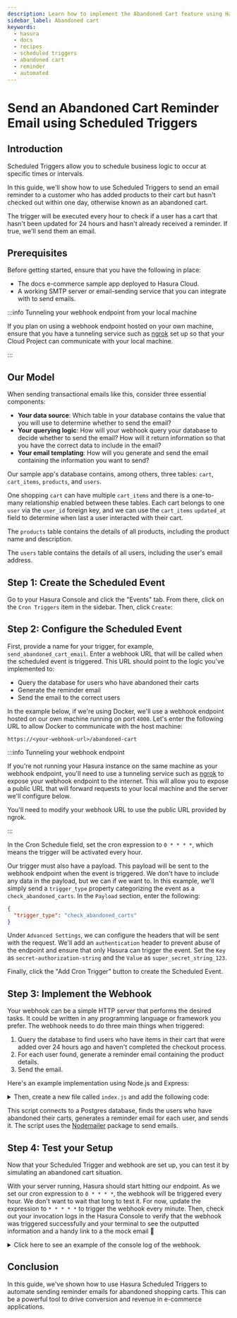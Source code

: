 ```yaml
---
description: Learn how to implement the Abandoned Cart feature using Hasura Scheduled Triggers.
sidebar_label: Abandoned cart
keywords:
  - hasura
  - docs
  - recipes
  - scheduled triggers
  - abandoned cart
  - reminder
  - automated
---
```



# Send an Abandoned Cart Reminder Email using Scheduled Triggers

## Introduction

Scheduled Triggers allow you to schedule business logic to occur at specific times or intervals.

In this guide, we'll show how to use Scheduled Triggers to send an email reminder to a customer who has added products
to their cart but hasn't checked out within one day, otherwise known as an abandoned cart.

The trigger will be executed every hour to check if a user has a cart that hasn't been updated for 24 hours and hasn't
already received a reminder. If true, we'll send them an email.

<SampleAppBlock dependent />

## Prerequisites

Before getting started, ensure that you have the following in place:

- The docs e-commerce sample app deployed to Hasura Cloud.
- A working SMTP server or email-sending service that you can integrate with to send emails.

:::info Tunneling your webhook endpoint from your local machine

If you plan on using a webhook endpoint hosted on your own machine, ensure that you have a tunneling service such as
[ngrok](https://ngrok.com/) set up so that your Cloud Project can communicate with your local machine.

:::

## Our Model

When sending transactional emails like this, consider three essential components:

- **Your data source**: Which table in your database contains the value that you will use to determine whether to send
  the email?
- **Your querying logic**: How will your webhook query your database to decide whether to send the email? How will it
  return information so that you have the correct data to include in the email?
- **Your email templating**: How will you generate and send the email containing the information you want to send?

Our sample app's database contains, among others, three tables: `cart`, `cart_items`, `products`, and `users`.

One shopping `cart` can have multiple `cart_items` and there is a one-to-many relationship enabled between these tables.
Each cart belongs to one `user` via the `user_id` foreign key, and we can use the `cart_items` `updated_at` field to
determine when last a user interacted with their cart.

The `products` table contains the details of all products, including the product name and description.

The `users` table contains the details of all users, including the user's email address.

## Step 1: Create the Scheduled Event

Go to your Hasura Console and click the "Events" tab. From there, click on the `Cron Triggers` item in the sidebar.
Then, click `Create`:

<Thumbnail
  src="/img/scheduled-triggers/scheduled-triggers_getting-started-guide_2.18.0_click-create.png"
  alt="Hasura Scheduled Trigger architecture"
  width="1000"
/>

## Step 2: Configure the Scheduled Event

First, provide a name for your trigger, for example, `send_abandoned_cart_email`. Enter a webhook URL that will be
called when the scheduled event is triggered. This URL should point to the logic you've implemented to:

- Query the database for users who have abandoned their carts
- Generate the reminder email
- Send the email to the correct users

In the example below, if we're using Docker, we'll use a webhook endpoint hosted on our own machine running on port
`4000`. Let's enter the following URL to allow Docker to communicate with the host machine:

```
https://<your-webhook-url>/abandoned-cart
```

:::info Tunneling your webhook endpoint

If you're not running your Hasura instance on the same machine as your webhook endpoint, you'll need to use a tunneling
service such as [ngrok](https://ngrok.com/) to expose your webhook endpoint to the internet. This will allow you to
expose a public URL that will forward requests to your local machine and the server we'll configure below.

You'll need to modify your webhook URL to use the public URL provided by ngrok.

:::

In the Cron Schedule field, set the cron expression to `0 * * * *`, which means the trigger will be activated every
hour.

Our trigger must also have a payload. This payload will be sent to the webhook endpoint when the event is triggered. We
don't have to include any data in the payload, but we can if we want to. In this example, we'll simply send a
`trigger_type` property categorizing the event as a `check_abandoned_carts`. In the `Payload` section, enter the
following:

```json
{
  "trigger_type": "check_abandoned_carts"
}
```

Under `Advanced Settings`, we can configure the headers that will be sent with the request. We'll add an
`authentication` header to prevent abuse of the endpoint and ensure that only Hasura can trigger the event. Set the
`Key` as `secret-authorization-string` and the `Value` as `super_secret_string_123`.

<Thumbnail
  src="/img/scheduled-triggers/scheduled-triggers_recipes_review-request_auth-header.png"
  alt="Hasura Scheduled Trigger architecture"
  width="1000"
/>

Finally, click the "Add Cron Trigger" button to create the Scheduled Event.

## Step 3: Implement the Webhook

Your webhook can be a simple HTTP server that performs the desired tasks. It could be written in any programming
language or framework you prefer. The webhook needs to do three main things when triggered:

1. Query the database to find users who have items in their cart that were added over 24 hours ago and haven't completed
   the checkout process.
2. For each user found, generate a reminder email containing the product details.
3. Send the email.

Here's an example implementation using Node.js and Express:

<details>
<summary>
Then, create a new file called <code>index.js</code> and add the following code:
</summary>

```javascript
const express = require('express');
const nodemailer = require('nodemailer');

const app = express();

// Create a Nodemailer transporter using Ethereal email service
// Ideally, this configuration would be stored somewhere else
nodemailer.createTestAccount((err, account) => {
  if (err) {
    console.error('Failed to create a testing account. ' + err.message);
    return process.exit(1);
  }

  // If all goes as planned, here's the console telling us we're 👍
  console.log('Credentials obtained, listening on the webhook...');

  // Create a transporter object for nodemailer
  const transporter = nodemailer.createTransport({
    host: 'smtp.ethereal.email',
    port: 587,
    secure: false,
    auth: {
      user: account.user,
      pass: account.pass,
    },
  });

  // Our route for the webhook
  app.post('/abandoned-cart', async (req, res) => {
    // confirm the auth header is correct — ideally, you'd keep the secret in an environment variable
    const authHeader = req.headers['secret-authorization-string'];
    if (authHeader !== 'super_secret_string_123') {
      return res.status(401).json({
        message: 'Unauthorized',
      });
    }

    // get our date ready for the query
    const today = new Date();
    const aDayAgo = new Date(today.getTime() - 24 * 60 * 60 * 1000);
    const formattedDate = aDayAgo.toISOString();

    // Fetch the data from our Hasura instance
    async function getRecentNoReminderCarts() {
      const response = await fetch('<YOUR_CLOUD_PROJECT_ENDPOINT>', {
        method: 'POST',
        headers: {
          'Content-Type': 'application/json',
          'x-hasura-admin-secret': '<YOUR_ADMIN_SECRET>',
        },
        body: JSON.stringify({
          query: `
            query EmailsOfUsersWithAbandonedCarts($updated_date: timestamptz!) {
              carts(where: {_and: {is_reminder_sent: {_eq: false}, cart_items: {updated_at: {_lt: $updated_date}}}}) {
                id
                created_at
                user_id
                is_reminder_sent
                user {
                  id
                  email
                  name
                }
              }
            }
          `,
          variables: {
            updated_date: formattedDate,
          },
        }),
      });
      const { data } = await response.json();
      const { carts } = data;
      return carts || [];
    }

    let carts = await getRecentNoReminderCarts();

    console.log('carts: ', JSON.stringify(carts, null, 2));

    // map over the data and send an email to each customer
    async function sendAbandonedCartReminders(carts) {
      let outcomes = [];
      for (let i = 0; i < carts.length; i++) {
        const cart = carts[i];
        // Create a message object
        const message = {
          from: 'SuperStore.com <sender@SuperStore.com>',
          to: `${cart.user.name} <${cart.user.email}>`,
          subject: `You've left items in your cart, ${cart.user.name.split(' ')[0]}!`,
          text: `Hi ${
            cart.user.name.split(' ')[0]
          }, it seems you've left some items in your cart. Don't forget to check out!`,
        };

        // Send the message using the Nodemailer transporter
        const info = await transporter.sendMail(message);

        // Log the message info
        console.log(`\nMessage sent to ${cart.user.name}: ${nodemailer.getTestMessageUrl(info)}`);

        // add the info to the outcomes array
        outcomes.push({
          messageId: info.messageId,
          previewUrl: nodemailer.getTestMessageUrl(info),
        });
      }
      return outcomes;
    }

    await sendAbandonedCartReminders(carts);

    // Return a JSON response to the client
    res.json({
      message: 'Abandoned cart reminders sent!',
    });

    // Here we would run a query to update the database to mark the carts as having received a reminder but we will
    // leave this out for ease of demonstration.
  });

  // Start the server
  app.listen(4000, () => {
    console.log('Server started on port 4000');
  });
});
```

</details>

This script connects to a Postgres database, finds the users who have abandoned their carts, generates a reminder email
for each user, and sends it. The script uses the [Nodemailer](https://nodemailer.com/about/) package to send emails.

## Step 4: Test your Setup

Now that your Scheduled Trigger and webhook are set up, you can test it by simulating an abandoned cart situation.

With your server running, Hasura should start hitting our endpoint. As we set our cron expression to `0 * * * *`, the
webhook will be triggered every hour. We don't want to wait that long to test it. For now, update the expression to
`* * * * *` to trigger the webhook every minute. Then, check out your invocation logs in the Hasura Console to verify
that the webhook was triggered successfully and your terminal to see the outputted information and a handy link to a the
mock email 🎉

<details>

<summary>Click here to see an example of the console log of the webhook.</summary>

```
carts:  [
  {
    "id": "e2f27008-673d-11ed-8a24-7224baf239e5",
    "created_at": "2023-08-20T16:22:21.68884+00:00",
    "user_id": "7cf0a66c-65b7-11ed-b904-fb49f034fbbb",
    "is_reminder_sent": false,
    "user": {
      "id": "7cf0a66c-65b7-11ed-b904-fb49f034fbbb",
      "email": "seandemo@hasura.io",
      "name": "Sean"
    }
  },
  {
    "id": "e6e0edc0-673d-11ed-8a25-7224baf239e5",
    "created_at": "2023-08-20T12:22:21.68884+00:00",
    "user_id": "82001336-65b7-11ed-b905-7fa26a16d198",
    "is_reminder_sent": false,
    "user": {
      "id": "82001336-65b7-11ed-b905-7fa26a16d198",
      "email": "robdemo@hasura.io",
      "name": "Rob"
    }
  },
  {
    "id": "ea226f5e-673d-11ed-8a26-7224baf239e5",
    "created_at": "2023-08-20T02:22:21.68884+00:00",
    "user_id": "86d5fba0-65b7-11ed-b906-afb985970e2e",
    "is_reminder_sent": false,
    "user": {
      "id": "86d5fba0-65b7-11ed-b906-afb985970e2e",
      "email": "mariondemo@hasura.io",
      "name": "Marion"
    }
  },
  {
    "id": "ee2c0948-673d-11ed-8a27-7224baf239e5",
    "created_at": "2023-08-20T20:22:21.68884+00:00",
    "user_id": "8dea1160-65b7-11ed-b907-e3c5123cb650",
    "is_reminder_sent": false,
    "user": {
      "id": "8dea1160-65b7-11ed-b907-e3c5123cb650",
      "email": "sandeepdemo@hasura.io",
      "name": "Sandeep"
    }
  },
  {
    "id": "f11e43aa-673d-11ed-8a28-7224baf239e5",
    "created_at": "2023-08-20T20:22:21.68884+00:00",
    "user_id": "9bd9d300-65b7-11ed-b908-571fef22d2ba",
    "is_reminder_sent": false,
    "user": {
      "id": "9bd9d300-65b7-11ed-b908-571fef22d2ba",
      "email": "abbydemo@hasura.io",
      "name": "Abby"
    }
  }
]

Message sent to Sean: https://ethereal.email/message/ZOOv8vpfkoUaaaERZOOwe8.vdLF4IYAAAAAAC9ZopFVSeISEbido2clhdIY

Message sent to Rob: https://ethereal.email/message/ZOOv8vpfkoUaaaERZOOwfbf8ObJ559KGAAAADNWlylfrS2nLoNm08jGBs8U

Message sent to Marion: https://ethereal.email/message/ZOOv8vpfkoUaaaERZOOwf8.vdLF4IYADAAAADeBzopphA4UxwgtGz41In74

Message sent to Sandeep: https://ethereal.email/message/ZOOv8vpfkoUaaaERZOOwgfNxowjZihTyAAAADnGmSjpMKPsxQbwhwmVjlcE

Message sent to Abby: https://ethereal.email/message/ZOOv8vpfkoUaaaERZOOwg.NxowjZihT1AAAAD-Lx3fc0Cofq6XFMj6bn69E
```

</details>

## Conclusion

In this guide, we've shown how to use Hasura Scheduled Triggers to automate sending reminder emails for abandoned
shopping carts. This can be a powerful tool to drive conversion and revenue in e-commerce applications.
